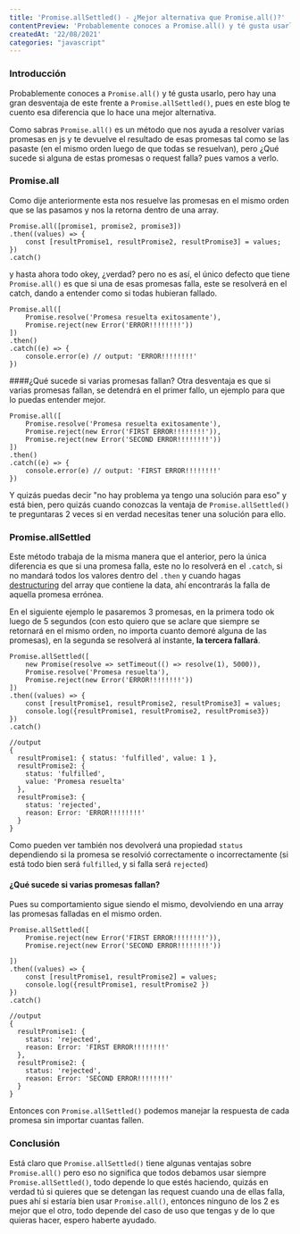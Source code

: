 ```yaml
--- 
title: 'Promise.allSettled() - ¿Mejor alternativa que Promise.all()?'
contentPreview: 'Probablemente conoces a Promise.all() y té gusta usarlo, pero hay una gran desventaja de este frente a Promise.allSettled(), pues en este blog te cuento esa diferencia que hace a Promise.allSettled() una mejor alternativa'
createdAt: '22/08/2021'
categories: "javascript"
---
```


### Introducción
Probablemente conoces a `Promise.all()` y té gusta usarlo, pero hay una gran desventaja de este frente a `Promise.allSettled()`, pues en este blog te cuento esa diferencia que lo hace una mejor alternativa.

Como sabras `Promise.all()` es un método que nos ayuda a resolver varias promesas en js y te devuelve el resultado de esas promesas tal como se las pasaste (en el mismo orden luego de que todas se resuelvan), pero ¿Qué sucede si alguna de estas promesas o request falla? pues vamos a verlo.

### Promise.all
Como dije anteriormente esta nos resuelve las promesas en el mismo orden que se las pasamos y nos la retorna dentro de una array.

```
Promise.all([promise1, promise2, promise3])
.then((values) => {
	const [resultPromise1, resultPromise2, resultPromise3] = values;
})
.catch()
```

y hasta ahora todo okey, ¿verdad? pero no es así, el único defecto que tiene `Promise.all()` es que si una de esas promesas falla, este se resolverá en el catch, dando a entender como si todas hubieran fallado.

```
Promise.all([
	Promise.resolve('Promesa resuelta exitosamente'),
	Promise.reject(new Error('ERROR!!!!!!!!'))
])
.then()
.catch((e) => {
    console.error(e) // output: 'ERROR!!!!!!!!'
})
```
####¿Qué sucede si varias promesas fallan?
Otra desventaja es que si varias promesas fallan, se detendrá en el primer fallo, un ejemplo para que lo puedas entender mejor.

```
Promise.all([
	Promise.resolve('Promesa resuelta exitosamente'),
	Promise.reject(new Error('FIRST ERROR!!!!!!!!')),
	Promise.reject(new Error('SECOND ERROR!!!!!!!!'))
])
.then()
.catch((e) => {
    console.error(e) // output: 'FIRST ERROR!!!!!!!!'
})
```

Y quizás puedas decir "no hay problema ya tengo una solución para eso" y está bien, pero quizás cuando conozcas la ventaja de `Promise.allSettled()` te preguntaras 2 veces si en verdad necesitas tener una solución para ello.

### Promise.allSettled
Este método trabaja de la misma manera que el anterior, pero la única diferencia es que si una promesa falla, este no lo resolverá en el `.catch`, si no mandará todos los valores dentro del `.then` y cuando hagas [destructuring]('https://developer.mozilla.org/es/docs/Web/JavaScript/Reference/Operators/Destructuring_assignment') del array que contiene la data, ahí encontrarás la falla de aquella promesa errónea.

En el siguiente ejemplo le pasaremos 3 promesas, en la primera todo ok luego de 5 segundos (con esto quiero que se aclare que siempre se retornará en el mismo orden, no importa cuanto demoré alguna de las promesas), en la segunda se resolverá al instante, **la tercera fallará**.

```
Promise.allSettled([
	new Promise(resolve => setTimeout(() => resolve(1), 5000)),
	Promise.resolve('Promesa resuelta'),
	Promise.reject(new Error('ERROR!!!!!!!!'))
])
.then((values) => {
	const [resultPromise1, resultPromise2, resultPromise3] = values;
	console.log({resultPromise1, resultPromise2, resultPromise3})
})
.catch()

//output
{
  resultPromise1: { status: 'fulfilled', value: 1 },
  resultPromise2: {
    status: 'fulfilled',
    value: 'Promesa resuelta'
  },
  resultPromise3: {
    status: 'rejected',
    reason: Error: 'ERROR!!!!!!!!'
  }
}
```
Como pueden ver también nos devolverá una propiedad `status` dependiendo si la promesa se resolvió correctamente o incorrectamente (si está todo bien será `fulfilled`, y si falla será `rejected`)

#### ¿Qué sucede si varias promesas fallan?
Pues su comportamiento sigue siendo el mismo, devolviendo en una array las promesas falladas en el mismo orden.
```
Promise.allSettled([
	Promise.reject(new Error('FIRST ERROR!!!!!!!!')),
	Promise.reject(new Error('SECOND ERROR!!!!!!!!'))
  
])
.then((values) => {
	const [resultPromise1, resultPromise2] = values;
	console.log({resultPromise1, resultPromise2 })
})
.catch()

//output
{
  resultPromise1: {
    status: 'rejected',
    reason: Error: 'FIRST ERROR!!!!!!!!'
  },
  resultPromise2: {
    status: 'rejected',
    reason: Error: 'SECOND ERROR!!!!!!!!'
  }
}
```

Entonces con `Promise.allSettled()` podemos manejar la respuesta de cada promesa sin importar cuantas fallen.

### Conclusión
Está claro que `Promise.allSettled()` tiene algunas ventajas sobre `Promise.all()` pero eso no significa que todos debamos usar siempre `Promise.allSettled()`, todo depende lo que estés haciendo, quizás en verdad tú si quieres que se detengan las request cuando una de ellas falla, pues ahí si estaría bien usar `Promise.all()`, entonces ninguno de los 2 es mejor que el otro, todo depende del caso de uso que tengas y de lo que quieras hacer, espero haberte ayudado.
